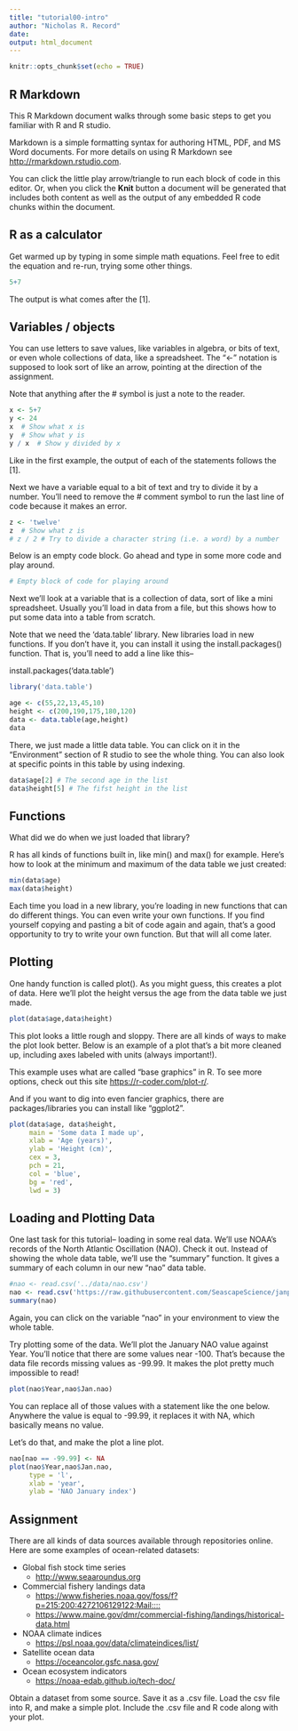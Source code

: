 ```yaml
---
title: "tutorial00-intro"
author: "Nicholas R. Record"
date: 
output: html_document
---
```


```r
knitr::opts_chunk$set(echo = TRUE)
```

## R Markdown

This R Markdown document walks through some basic steps to get you familiar with R and R studio. 

Markdown is a simple formatting syntax for authoring HTML, PDF, and MS Word documents. For more details on using R Markdown see <http://rmarkdown.rstudio.com>.

You can click the little play arrow/triangle to run each block of code in this editor. Or, when you click the **Knit** button a document will be generated that includes both content as well as the output of any embedded R code chunks within the document.

## R as a calculator

Get warmed up by typing in some simple math equations. Feel free to edit the equation and re-run, trying some other things.

```r

5+7

```

The output is what comes after the [1].

## Variables / objects

You can use letters to save values, like variables in algebra, or bits of text, or even whole collections of data, like a spreadsheet. The "<-" notation is supposed to look sort of like an arrow, pointing at the direction of the assignment.

Note that anything after the # symbol is just a note to the reader.

```r
x <- 5+7
y <- 24
x  # Show what x is
y  # Show what y is
y / x  # Show y divided by x
```
Like in the first example, the output of each of the statements follows the [1].

Next we have a variable equal to a bit of text and try to divide it by a number. You'll need to remove the # comment symbol to run the last line of code because it makes an error.

```r
z <- 'twelve'
z  # Show what z is
# z / 2 # Try to divide a character string (i.e. a word) by a number
```

Below is an empty code block. Go ahead and type in some more code and play around.
```r
# Empty block of code for playing around

```

Next we'll look at a variable that is a collection of data, sort of like a mini spreadsheet. Usually you'll load in data from a file, but this shows how to put some data into a table from scratch.

Note that we need the 'data.table' library. New libraries load in new functions. If you don't have it, you can install it using the install.packages() function. That is, you'll need to add a line like this--

install.packages('data.table')

```r
library('data.table')

age <- c(55,22,13,45,10)
height <- c(200,190,175,180,120)
data <- data.table(age,height)
data
```

There, we just made a little data table. You can click on it in the "Environment" section of R studio to see the whole thing. You can also look at specific points in this table by using indexing. 

```r
data$age[2] # The second age in the list
data$height[5] # The fifst height in the list
```

## Functions

What did we do when we just loaded that library?

R has all kinds of functions built in, like min() and max() for example. Here's how to look at the minimum and maximum of the data table we just created:

```r
min(data$age)
max(data$height)
```

Each time you load in a new library, you're loading in new functions that can do different things. You can even write your own functions. If you find yourself copying and pasting a bit of code again and again, that's a good opportunity to try to write your own function. But that will all come later.


## Plotting

One handy function is called plot(). As you might guess, this creates a plot of data. Here we'll plot the height versus the age from the data table we just made.

```r
plot(data$age,data$height)
```

This plot looks a little rough and sloppy. There are all kinds of ways to make the plot look better. Below is an example of a plot that's a bit more cleaned up, including axes labeled with units (always important!).

This example uses what are called "base graphics" in R. To see more options, check out this site <https://r-coder.com/plot-r/>.

And if you want to dig into even fancier graphics, there are packages/libraries you can install like "ggplot2".

```r
plot(data$age, data$height,
     main = 'Some data I made up',
     xlab = 'Age (years)',
     ylab = 'Height (cm)',
     cex = 3,
     pch = 21,
     col = 'blue',
     bg = 'red',
     lwd = 3)
```

## Loading and Plotting Data

One last task for this tutorial-- loading in some real data. We'll use NOAA's records of the North Atlantic Oscillation (NAO). Check it out. Instead of showing the whole data table, we'll use the "summary" function. It gives a summary of each column in our new "nao" data table.

```r
#nao <- read.csv('../data/nao.csv')
nao <- read.csv('https://raw.githubusercontent.com/SeascapeScience/janplan2023/main/data/nao.csv')
summary(nao)
```

Again, you can click on the variable "nao" in your environment to view the whole table.

Try plotting some of the data. We'll plot the January NAO value against Year. You'll notice that there are some values near -100. That's because the data file records missing values as -99.99. It makes the plot pretty much impossible to read!

```r
plot(nao$Year,nao$Jan.nao)
```

You can replace all of those values with a statement like the one below. Anywhere the value is equal to -99.99, it replaces it with NA, which basically means no value.

Let's do that, and make the plot a line plot.

```r
nao[nao == -99.99] <- NA
plot(nao$Year,nao$Jan.nao,
     type = 'l',
     xlab = 'year',
     ylab = 'NAO January index')
```

## Assignment

There are all kinds of data sources available through repositories online. Here are some examples of ocean-related datasets:

* Global fish stock time series
  + <http://www.seaaroundus.org>
* Commercial fishery landings data
  + <https://www.fisheries.noaa.gov/foss/f?p=215:200:4272106129122:Mail::::>
  + <https://www.maine.gov/dmr/commercial-fishing/landings/historical-data.html>
* NOAA climate indices
  + <https://psl.noaa.gov/data/climateindices/list/>
* Satellite ocean data
  + <https://oceancolor.gsfc.nasa.gov/>
* Ocean ecosystem indicators
  + <https://noaa-edab.github.io/tech-doc/>

Obtain a dataset from some source. Save it as a .csv file. Load the csv file into R, and make a simple plot. Include the .csv file and R code along with your plot.


